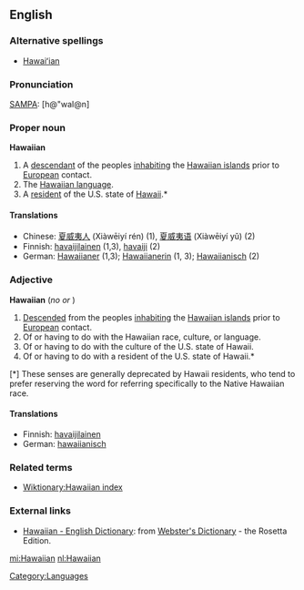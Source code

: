 ==English==
===Alternative spellings===
* [[Hawaiʻian]]

===Pronunciation===
[[SAMPA]]: [h@"waI@n]

===Proper noun===
'''Hawaiian'''

# A [[descendant]] of the peoples [[inhabiting]] the [[Hawaiian islands]] prior to [[European]] contact.
# The [[Wiktionary:Hawaiian index|Hawaiian language]].
# A [[resident]] of the U.S. state of [[Hawaii]].*

====Translations====
*Chinese: [[夏威夷人]] (Xiàwēiyí rén) (1), [[夏威夷语]] (Xiàwēiyí yǔ) (2)
*Finnish: [[havaijilainen]] (1,3), [[havaiji]] (2)
*German: [[Hawaiianer]] {{m}} (1,3); [[Hawaiianerin]] {{f}} (1, 3); [[Hawaiianisch]] {{n}} (2)

===Adjective===
'''Hawaiian'''  (''no'' {{compar}} ''or'' {{superl}})

# [[Descended]] from the peoples [[inhabiting]] the [[Hawaiian islands]] prior to [[European]] contact.
# Of or having to do with the Hawaiian race, culture, or language.
# Of or having to do with the culture of the U.S. state of Hawaii.
# Of or having to do with a resident of the U.S. state of Hawaii.*

[*] These senses are generally deprecated by Hawaii residents, who tend to prefer reserving the word for referring specifically to the Native Hawaiian race.

====Translations====
*Finnish: [[havaijilainen]]
*German: [[hawaiianisch]]

===Related terms===
*[[Wiktionary:Hawaiian index]]

===External links===
*[http://www.websters-online-dictionary.org/definition/Hawaiian-english/ Hawaiian - English Dictionary]: from [http://www.websters-online-dictionary.org/ Webster's Dictionary] - the Rosetta Edition.
{{ethnologue|code=haw}}

[[Category:Languages]]

[[mi:Hawaiian]]
[[nl:Hawaiian]]